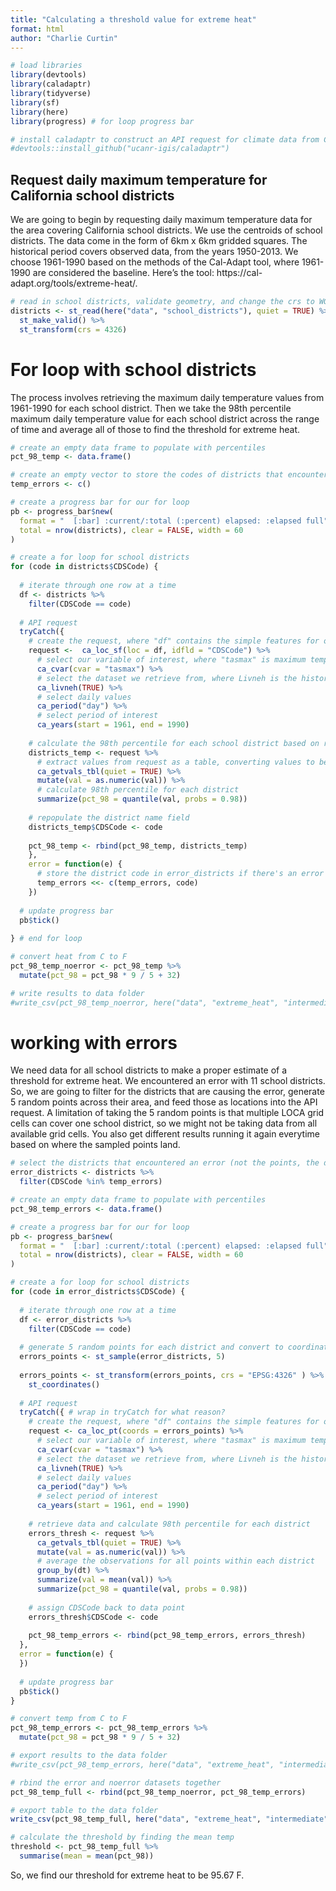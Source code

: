 ```yaml
---
title: "Calculating a threshold value for extreme heat"
format: html
author: "Charlie Curtin"
---
```


```r
# load libraries
library(devtools)
library(caladaptr)
library(tidyverse)
library(sf)
library(here)
library(progress) # for loop progress bar

# install caladaptr to construct an API request for climate data from Cal-Adapt
#devtools::install_github("ucanr-igis/caladaptr")
```

## Request daily maximum temperature for California school districts

We are going to begin by requesting daily maximum temperature data for the area covering California school districts. We use the centroids of school districts. The data come in the form of 6km x 6km gridded squares. The historical period covers observed data, from the years 1950-2013. We choose 1961-1990 based on the methods of the Cal-Adapt tool, where 1961-1990 are considered the baseline. Here's the tool: https://cal-adapt.org/tools/extreme-heat/.

```r
# read in school districts, validate geometry, and change the crs to WGS 1984
districts <- st_read(here("data", "school_districts"), quiet = TRUE) %>% 
  st_make_valid() %>% 
  st_transform(crs = 4326)
```

# For loop with school districts

The process involves retrieving the maximum daily temperature values from 1961-1990 for each school district. Then we take the 98th percentile maximum daily temperature value for each school district across the range of time and average all of those to find the threshold for extreme heat.

```r
# create an empty data frame to populate with percentiles
pct_98_temp <- data.frame()

# create an empty vector to store the codes of districts that encounter an error
temp_errors <- c()

# create a progress bar for our for loop
pb <- progress_bar$new(
  format = "  [:bar] :current/:total (:percent) elapsed: :elapsed full",
  total = nrow(districts), clear = FALSE, width = 60
)

# create a for loop for school districts
for (code in districts$CDSCode) {
   
  # iterate through one row at a time
  df <- districts %>% 
    filter(CDSCode == code)
  
  # API request
  tryCatch({
    # create the request, where "df" contains the simple features for our locations, and we use "CDSCode" as the unique identifier
    request <-  ca_loc_sf(loc = df, idfld = "CDSCode") %>% 
      # select our variable of interest, where "tasmax" is maximum temperature
      ca_cvar(cvar = "tasmax") %>% 
      # select the dataset we retrieve from, where Livneh is the historical climate observations
      ca_livneh(TRUE) %>% 
      # select daily values
      ca_period("day") %>% 
      # select period of interest
      ca_years(start = 1961, end = 1990)
    
    # calculate the 98th percentile for each school district based on retrieved data
    districts_temp <- request %>% 
      # extract values from request as a table, converting values to be numeric
      ca_getvals_tbl(quiet = TRUE) %>%
      mutate(val = as.numeric(val)) %>% 
      # calculate 98th percentile for each district
      summarize(pct_98 = quantile(val, probs = 0.98))
    
    # repopulate the district name field
    districts_temp$CDSCode <- code
    
    pct_98_temp <- rbind(pct_98_temp, districts_temp)
    },
    error = function(e) {
      # store the district code in error_districts if there's an error
      temp_errors <<- c(temp_errors, code)
    })
  
  # update progress bar
  pb$tick()
  
} # end for loop

# convert heat from C to F
pct_98_temp_noerror <- pct_98_temp %>% 
  mutate(pct_98 = pct_98 * 9 / 5 + 32)

# write results to data folder
#write_csv(pct_98_temp_noerror, here("data", "extreme_heat", "intermediate", "pct_98_temp_noerror.csv"))
```

# working with errors

We need data for all school districts to make a proper estimate of a threshold for extreme heat. We encountered an error with 11 school districts. So, we are going to filter for the districts that are causing the error, generate 5 random points across their area, and feed those as locations into the API request. A limitation of taking the 5 random points is that multiple LOCA grid cells can cover one school district, so we might not be taking data from all available grid cells. You also get different results running it again everytime based on where the sampled points land.

```r
# select the districts that encountered an error (not the points, the districts)
error_districts <- districts %>% 
  filter(CDSCode %in% temp_errors)

# create an empty data frame to populate with percentiles
pct_98_temp_errors <- data.frame()

# create a progress bar for our for loop
pb <- progress_bar$new(
  format = "  [:bar] :current/:total (:percent) elapsed: :elapsed full",
  total = nrow(districts), clear = FALSE, width = 60
)

# create a for loop for school districts
for (code in error_districts$CDSCode) {
  
  # iterate through one row at a time
  df <- error_districts %>% 
    filter(CDSCode == code)
  
  # generate 5 random points for each district and convert to coordinates
  errors_points <- st_sample(error_districts, 5)
  
  errors_points <- st_transform(errors_points, crs = "EPSG:4326" ) %>% 
    st_coordinates()
  
  # API request
  tryCatch({ # wrap in tryCatch for what reason?
    # create the request, where "df" contains the simple features for our locations, and we use "CDSCode" as the unique identifier
    request <- ca_loc_pt(coords = errors_points) %>% 
      # select our variable of interest, where "tasmax" is maximum temperature
      ca_cvar(cvar = "tasmax") %>% 
      # select the dataset we retrieve from, where Livneh is the historical climate observations
      ca_livneh(TRUE) %>% 
      # select daily values
      ca_period("day") %>% 
      # select period of interest
      ca_years(start = 1961, end = 1990)
    
    # retrieve data and calculate 98th percentile for each district
    errors_thresh <- request %>% 
      ca_getvals_tbl(quiet = TRUE) %>% 
      mutate(val = as.numeric(val)) %>%
      # average the observations for all points within each district
      group_by(dt) %>% 
      summarize(val = mean(val)) %>% 
      summarize(pct_98 = quantile(val, probs = 0.98))
    
    # assign CDSCode back to data point
    errors_thresh$CDSCode <- code
    
    pct_98_temp_errors <- rbind(pct_98_temp_errors, errors_thresh)
  },
  error = function(e) {
  })
  
  # update progress bar
  pb$tick()
}

# convert temp from C to F
pct_98_temp_errors <- pct_98_temp_errors %>% 
  mutate(pct_98 = pct_98 * 9 / 5 + 32)

# export results to the data folder
#write_csv(pct_98_temp_errors, here("data", "extreme_heat", "intermediate", "pct_98_temp_errors"))

# rbind the error and noerror datasets together
pct_98_temp_full <- rbind(pct_98_temp_noerror, pct_98_temp_errors)

# export table to the data folder
write_csv(pct_98_temp_full, here("data", "extreme_heat", "intermediate", "pct_98_temp_full.csv"))

# calculate the threshold by finding the mean temp
threshold <- pct_98_temp_full %>% 
  summarise(mean = mean(pct_98))
```

So, we find our threshold for extreme heat to be 95.67 F.

